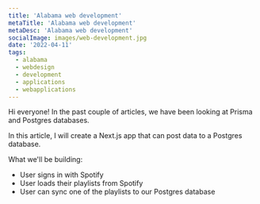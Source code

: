 ```yaml
---
title: 'Alabama web development'
metaTitle: 'Alabama web development'
metaDesc: 'Alabama web development'
socialImage: images/web-development.jpg
date: '2022-04-11'
tags:
  - alabama
  - webdesign
  - development
  - applications
  - webapplications
---
```


Hi everyone! In the past couple of articles, we have been looking at Prisma and Postgres databases.

In this article, I will create a Next.js app that can post data to a Postgres database.

What we'll be building:

- User signs in with Spotify
- User loads their playlists from Spotify
- User can sync one of the playlists to our Postgres database
